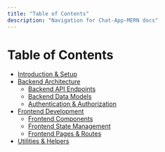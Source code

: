 ```yaml
---
title: "Table of Contents"
description: "Navigation for Chat-App-MERN docs"
---
```

# Table of Contents

<TOC />

  - [Introduction & Setup](./1_introduction_setup.mdx)
  - [Backend Architecture](./2_backend_architecture.mdx)
    - [Backend API Endpoints](./2.1_backend_api_endpoints.mdx)
    - [Backend Data Models](./2.2_backend_data_models.mdx)
    - [Authentication & Authorization](./2.3_authentication_authorization.mdx)
  - [Frontend Development](./3_frontend_development.mdx)
    - [Frontend Components](./3.1_frontend_components.mdx)
    - [Frontend State Management](./3.2_frontend_state_management.mdx)
    - [Frontend Pages & Routes](./3.3_frontend_pages_routes.mdx)
  - [Utilities & Helpers](./4_utilities_helpers.mdx)